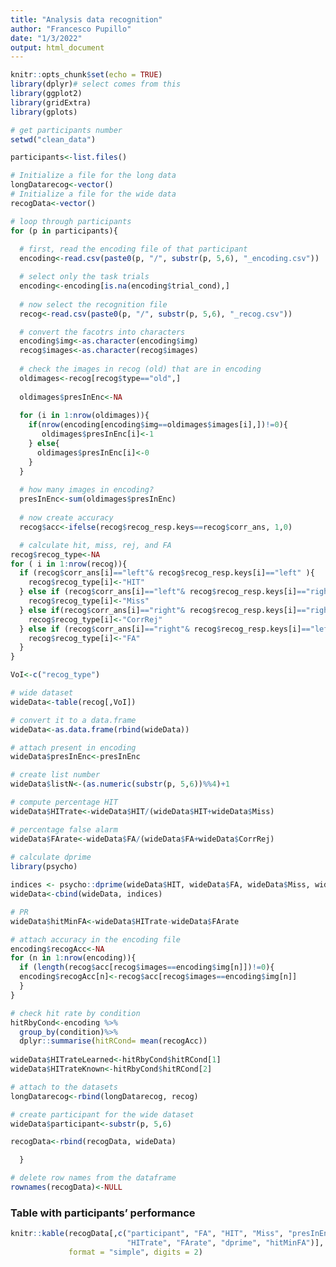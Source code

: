 ```yaml
---
title: "Analysis data recognition"
author: "Francesco Pupillo"
date: "1/3/2022"
output: html_document
---
```


```r
knitr::opts_chunk$set(echo = TRUE)
library(dplyr)# select comes from this
library(ggplot2)
library(gridExtra)
library(gplots)

```


```r
# get participants number
setwd("clean_data")

participants<-list.files()

# Initialize a file for the long data
longDatarecog<-vector()
# Initialize a file for the wide data
recogData<-vector()

# loop through participants
for (p in participants){
  
  # first, read the encoding file of that participant
  encoding<-read.csv(paste0(p, "/", substr(p, 5,6), "_encoding.csv"))

  # select only the task trials
  encoding<-encoding[is.na(encoding$trial_cond),]
  
  # now select the recognition file
  recog<-read.csv(paste0(p, "/", substr(p, 5,6), "_recog.csv"))

  # convert the facotrs into characters
  encoding$img<-as.character(encoding$img)
  recog$images<-as.character(recog$images)
  
  # check the images in recog (old) that are in encoding
  oldimages<-recog[recog$type=="old",]
  
  oldimages$presInEnc<-NA
  
  for (i in 1:nrow(oldimages)){
    if(nrow(encoding[encoding$img==oldimages$images[i],])!=0){
       oldimages$presInEnc[i]<-1
    } else{
      oldimages$presInEnc[i]<-0
    }
  }
  
  # how many images in encoding?
  presInEnc<-sum(oldimages$presInEnc)
  
  # now create accuracy
  recog$acc<-ifelse(recog$recog_resp.keys==recog$corr_ans, 1,0)

  # calculate hit, miss, rej, and FA
recog$recog_type<-NA
for ( i in 1:nrow(recog)){
  if (recog$corr_ans[i]=="left"& recog$recog_resp.keys[i]=="left" ){
    recog$recog_type[i]<-"HIT"
  } else if (recog$corr_ans[i]=="left"& recog$recog_resp.keys[i]=="right" ){
    recog$recog_type[i]<-"Miss"
  } else if(recog$corr_ans[i]=="right"& recog$recog_resp.keys[i]=="right" ){
    recog$recog_type[i]<-"CorrRej"
  } else if (recog$corr_ans[i]=="right"& recog$recog_resp.keys[i]=="left" ){
    recog$recog_type[i]<-"FA"
  }
}

VoI<-c("recog_type")

# wide dataset
wideData<-table(recog[,VoI])

# convert it to a data.frame
wideData<-as.data.frame(rbind(wideData))

# attach present in encoding
wideData$presInEnc<-presInEnc

# create list number
wideData$listN<-(as.numeric(substr(p, 5,6))%%4)+1

# compute percentage HIT
wideData$HITrate<-wideData$HIT/(wideData$HIT+wideData$Miss)

# percentage false alarm
wideData$FArate<-wideData$FA/(wideData$FA+wideData$CorrRej)
  
# calculate dprime
library(psycho)

indices <- psycho::dprime(wideData$HIT, wideData$FA, wideData$Miss, wideData$CorrRej)
wideData<-cbind(wideData, indices)

# PR
wideData$hitMinFA<-wideData$HITrate-wideData$FArate

# attach accuracy in the encoding file
encoding$recogAcc<-NA
for (n in 1:nrow(encoding)){
  if (length(recog$acc[recog$images==encoding$img[n]])!=0){
  encoding$recogAcc[n]<-recog$acc[recog$images==encoding$img[n]]
  }
}

# check hit rate by condition
hitRbyCond<-encoding %>%
  group_by(condition)%>%
  dplyr::summarise(hitRCond= mean(recogAcc))
  
wideData$HITrateLearned<-hitRbyCond$hitRCond[1]
wideData$HITrateKnown<-hitRbyCond$hitRCond[2]

# attach to the datasets
longDatarecog<-rbind(longDatarecog, recog)

# create participant for the wide dataset
wideData$participant<-substr(p, 5,6)

recogData<-rbind(recogData, wideData)

  }

# delete row names from the dataframe
rownames(recogData)<-NULL

```
### Table with participants' performance
```r
knitr::kable(recogData[,c("participant", "FA", "HIT", "Miss", "presInEnc", "listN", 
                          "HITrate", "FArate", "dprime", "hitMinFA")], 
             format = "simple", digits = 2)



```



